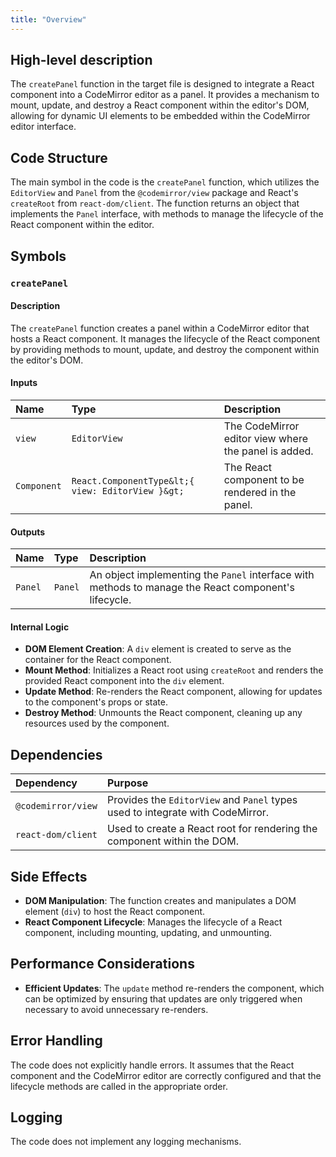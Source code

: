 ```yaml
---
title: "Overview"
---
```


## High-level description

The `createPanel` function in the target file is designed to integrate a React component into a CodeMirror editor as a panel. It provides a mechanism to mount, update, and destroy a React component within the editor's DOM, allowing for dynamic UI elements to be embedded within the CodeMirror editor interface.

## Code Structure

The main symbol in the code is the `createPanel` function, which utilizes the `EditorView` and `Panel` from the `@codemirror/view` package and React's `createRoot` from `react-dom/client`. The function returns an object that implements the `Panel` interface, with methods to manage the lifecycle of the React component within the editor.

## Symbols

### `createPanel`
#### Description
The `createPanel` function creates a panel within a CodeMirror editor that hosts a React component. It manages the lifecycle of the React component by providing methods to mount, update, and destroy the component within the editor's DOM.

#### Inputs
| Name      | Type                                      | Description                                      |
|:----------|:------------------------------------------|:-------------------------------------------------|
| `view`    | `EditorView`                              | The CodeMirror editor view where the panel is added. |
| `Component` | `React.ComponentType&lt;{ view: EditorView }&gt;` | The React component to be rendered in the panel. |

#### Outputs
| Name   | Type   | Description                                      |
|:-------|:-------|:-------------------------------------------------|
| `Panel` | `Panel` | An object implementing the `Panel` interface with methods to manage the React component's lifecycle. |

#### Internal Logic
- **DOM Element Creation**: A `div` element is created to serve as the container for the React component.
- **Mount Method**: Initializes a React root using `createRoot` and renders the provided React component into the `div` element.
- **Update Method**: Re-renders the React component, allowing for updates to the component's props or state.
- **Destroy Method**: Unmounts the React component, cleaning up any resources used by the component.

## Dependencies

| Dependency         | Purpose                                                                 |
|:-------------------|:------------------------------------------------------------------------|
| `@codemirror/view` | Provides the `EditorView` and `Panel` types used to integrate with CodeMirror. |
| `react-dom/client` | Used to create a React root for rendering the component within the DOM. |

## Side Effects

- **DOM Manipulation**: The function creates and manipulates a DOM element (`div`) to host the React component.
- **React Component Lifecycle**: Manages the lifecycle of a React component, including mounting, updating, and unmounting.

## Performance Considerations

- **Efficient Updates**: The `update` method re-renders the component, which can be optimized by ensuring that updates are only triggered when necessary to avoid unnecessary re-renders.

## Error Handling

The code does not explicitly handle errors. It assumes that the React component and the CodeMirror editor are correctly configured and that the lifecycle methods are called in the appropriate order.

## Logging

The code does not implement any logging mechanisms.